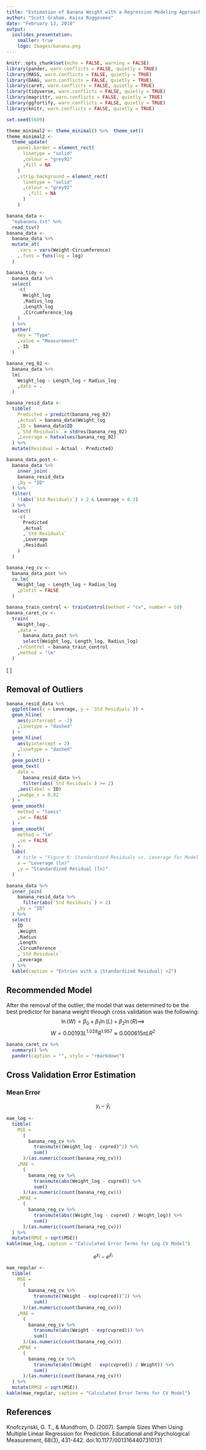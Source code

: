 ```yaml
---
title: "Estimation of Banana Weight with a Regression Modeling Approach"
author: "Scott Graham, Kaisa Roggeveen"
date: "February 13, 2018"
output:
  ioslides_presentation:
    smaller: true
    logo: Images/banana.png
---
```


```r
knitr::opts_chunk$set(echo = FALSE, warning = FALSE)
library(pander, warn.conflicts = FALSE, quietly = TRUE)
library(MASS, warn.conflicts = FALSE, quietly = TRUE)
library(DAAG, warn.conflicts = FALSE, quietly = TRUE)
library(caret, warn.conflicts = FALSE, quietly = TRUE)
library(tidyverse, warn.conflicts = FALSE, quietly = TRUE)
library(magrittr, warn.conflicts = FALSE, quietly = TRUE)
library(ggfortify, warn.conflicts = FALSE, quietly = TRUE)
library(knitr, warn.conflicts = FALSE, quietly = TRUE)

set.seed(5609)

theme_minimal2 <- theme_minimal() %>%  theme_set()
theme_minimal2 <-
  theme_update(
    panel.border = element_rect(
      linetype = "solid"
      ,colour = "grey92"
      ,fill = NA
    )
    ,strip.background = element_rect(
      linetype = "solid"
      ,colour = "grey92"
        ,fill = NA
      )
    )

banana_data <-
  "mybanana.txt" %>% 
  read_tsv()
banana_data <-
  banana_data %>% 
  mutate_at(
    .vars = vars(Weight:Circumference)
    ,.funs = funs(log = log)
  )

banana_tidy <- 
  banana_data %>% 
  select(
    -c(
      Weight_log
      ,Radius_log
      ,Length_log
      ,Circumference_log
    )
  ) %>% 
  gather(
    key = "Type"
    ,value = "Measurement"
    ,-ID
  )

banana_reg_02 <-
  banana_data %>% 
  lm(
    Weight_log ~ Length_log + Radius_log
    ,data = .
  )

banana_resid_data <- 
  tibble(
    Predicted = predict(banana_reg_02)
    ,Actual = banana_data$Weight_log
    ,ID = banana_data$ID
    ,`Std Residuals` = stdres(banana_reg_02)
    ,Leverage = hatvalues(banana_reg_02)
  ) %>% 
  mutate(Residual = Actual - Predicted)

banana_data_post <-
  banana_data %>% 
    inner_join(
    banana_resid_data
    ,by = "ID"
  ) %>% 
  filter(
    !(abs(`Std Residuals`) > 2 & Leverage > 0.2)
  ) %>%
  select(
    -c(
      Predicted
      ,Actual
      ,`Std Residuals`
      ,Leverage
      ,Residual
    )
  )

banana_reg_cv <-
  banana_data_post %>%
  cv.lm(
    Weight_log ~ Length_log + Radius_log
    ,plotit = FALSE
  )

banana_train_control <- trainControl(method = "cv", number = 10)
banana_caret_cv <- 
  train(
    Weight_log~.
    ,data = 
      banana_data_post %>% 
      select(Weight_log, Length_log, Radius_log)
    ,trControl = banana_train_control
    ,method = "lm"
  )
```
\[
  \newcommand{\Prob}{\operatorname{P}}
  \newcommand{\E}{\operatorname{E}}
  \newcommand{\Var}{\operatorname{Var}}
  \newcommand{\Cov}{\operatorname{Cov}}
  \newcommand{\se}{\operatorname{se}}
  \newcommand{\re}{\operatorname{re}}
  \newcommand{\ybar}{{\overline{Y}}}
  \newcommand{\phat}{{\hat{p}}}
  \newcommand{\that}{{\hat{T}}}
  \newcommand{\med}{{\tilde{Y}}}
  \newcommand{\Logit}{{\operatorname{Logit}}}
\]

## Removal of Outliers
```r
banana_resid_data %>% 
  ggplot(aes(x = Leverage, y = `Std Residuals`)) +
  geom_hline(
    aes(yintercept = -2)
    ,linetype = "dashed"
  ) +
  geom_hline(
    aes(yintercept = 2)
    ,linetype = "dashed"
  ) +
  geom_point() +
  geom_text(
    data =
      banana_resid_data %>% 
      filter(abs(`Std Residuals`) >= 2)
    ,aes(label = ID)
    ,nudge_x = 0.02
  ) +
  geom_smooth(
    method = "loess"
    ,se = FALSE
  ) +
  geom_smooth(
    method = "lm"
    ,se = FALSE
  ) +
  labs(
    # title = "Figure 6: Standardized Residuals vs. Leverage for Model 02"
    x = "Leverage (ln)"
    ,y = "Standardized Residual (ln)"
  )

banana_data %>% 
  inner_join(
    banana_resid_data %>% 
      filter(abs(`Std Residuals`) > 2)
    ,by = "ID"
  ) %>% 
  select(
    ID
    ,Weight
    ,Radius
    ,Length
    ,Circumference
    ,`Std Residuals`
    ,Leverage
  ) %>% 
  kable(caption = "Entries with a |Standardized Residual| >2")
```


## Recommended Model
After the removal of the outlier, the model that was determined to be the best predictor for banana weight through cross validation was the following:
$$
  \ln(W) = 
  \beta_{0} + \beta_{1}\ln(L) + \beta_{2}\ln(R) \implies
$$
$$
  W =
  0.00193L^{1.028}R^{1.957} \approx
  0.000615\pi LR^{2}
$$
```r
banana_caret_cv %>% 
  summary() %>% 
  pander(caption = "", style = "rmarkdown")
```

## Cross Validation Error Estimation
### Mean Error
$$
  y_{i} - \hat{y}_{i}
$$

```r
mae_log <- 
  tibble(
    MSE =
      (
        banana_reg_cv %>% 
          transmute((Weight_log - cvpred)^2) %>% 
          sum()
      )/(as.numeric(count(banana_reg_cv)))
    ,MAE =
      (
        banana_reg_cv %>% 
          transmute(abs(Weight_log - cvpred)) %>% 
          sum()
      )/(as.numeric(count(banana_reg_cv)))
    ,MPAE =
      (
        banana_reg_cv %>% 
          transmute(abs((Weight_log - cvpred) / Weight_log)) %>% 
          sum()
      )/(as.numeric(count(banana_reg_cv)))
  ) %>% 
  mutate(RMSE = sqrt(MSE))
kable(mae_log, caption = "Calculated Error Terms for Log CV Model")
```

$$
  e^{y_{i}} - e^{\hat{y}_{i}}
$$

```r
mae_regular <- 
  tibble(
    MSE =
      (
        banana_reg_cv %>% 
          transmute((Weight - exp(cvpred))^2) %>% 
          sum()
      )/(as.numeric(count(banana_reg_cv)))
    ,MAE =
      (
        banana_reg_cv %>% 
          transmute(abs(Weight - exp(cvpred))) %>% 
          sum()
      )/(as.numeric(count(banana_reg_cv)))
    ,MPAE =
      (
        banana_reg_cv %>% 
          transmute(abs((Weight - exp(cvpred)) / Weight)) %>% 
          sum()
      )/(as.numeric(count(banana_reg_cv)))
  ) %>% 
  mutate(RMSE = sqrt(MSE))
kable(mae_regular, caption = "Calculated Error Terms for CV Model")
```


## References
Knofczynski, G. T., & Mundfrom, D. (2007). Sample Sizes When Using Multiple Linear Regression for Prediction. Educational and Psychological Measurement, 68(3), 431-442. doi:10.1177/0013164407310131